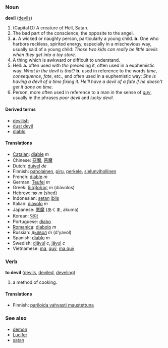 ===Noun===
'''devil''' ([[devils]])

#(Capital D) A creature of Hell, Satan.
#The bad part of the conscience, the opposite to the angel.
#'''a.''' A wicked or naughty person, particularly a young child.  '''b.''' One who harbors reckless, spirited energy, especially in a mischevious way, usually said of a young child:  ''Those two kids can really be little devils when they get into a toy store.''
#A thing which is awkward or difficult to understand.
#Hell: '''a.''' often used with ''the'' preceding it, often used in a euphemistic way:  ''What in the devil is that?''  '''b.''' used in reference to the words ''time'', ''consequence'', ''fate'', etc., and often used in a euphemistic way:  ''She is having a devil of a time fixing it.  He'll have a devil of a fate if he doesn't get it done on time.''
#Person, more often used in reference to a man in the sense of ''[[guy]]'', usually in the phrases ''poor devil'' and ''lucky devil''.

====Derived terms====
*[[devilish]]
*[[dust devil]]
*[[diablo]]

====Translations====
*[[Catalan]]: [[diable]] ''m''
*Chinese: [[惡魔]], [[恶魔]]
*Dutch: [[duivel]] ''de''
*Finnish: [[paholainen]], [[piru]], [[perkele]], [[sielunvihollinen]]
*French: [[diable]] ''m''
*German: [[Teufel]] ''m''
*Greek: [[διάβολος]] ''m'' (di&aacute;volos)
*Hebrew: [[שד]] ''m'' (shed)
*Indonesian: [[setan]] [[iblis]]
*Italian: [[diavolo]] ''m''
*Japanese: [[悪魔]] (あくま, akuma)
*Korean: [[악마]]
*Portuguese: [[diabo]]
*[[Romanica]]: [[diabolo]] ''m''
*Russian: [[дьявол]] ''m'' (d'yavol)
*Spanish: [[diablo]] ''m''
*Swedish: [[djävul]] ''c'', [[jävul]] ''c''
*Vietnamese: [[ma#Vietnamese|ma]], [[quỷ]], [[ma quỷ]]

===Verb===
'''to devil''' ([[devils]], [[deviled]], [[develing]])

# a method of cooking.

====Translations====
*Finnish: [[pariloida vahvasti maustettuna]]

===See also===
*[[demon]]
*[[Lucifer]]
*[[satan]]<!-- capitalisation? -->